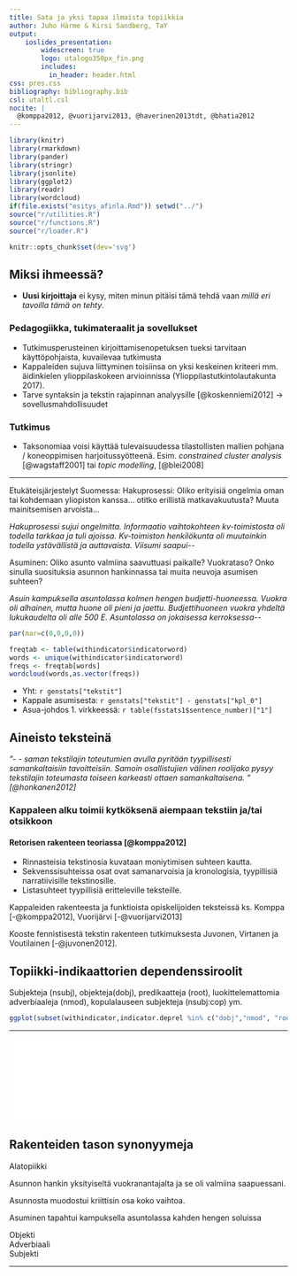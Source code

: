 ```yaml
---
title: Sata ja yksi tapaa ilmaista topiikkia
author: Juho Härme & Kirsi Sandberg, TaY
output:
    ioslides_presentation:
        widescreen: true
        logo: utalogo350px_fin.png
        includes:
          in_header: header.html
css: pres.css
bibliography: bibliography.bib
csl: utaltl.csl
nocite: |
  @komppa2012, @vuorijarvi2013, @haverinen2013tdt, @bhatia2012
---
```



```r
library(knitr)
library(rmarkdown)
library(pander)
library(stringr)
library(jsonlite)
library(ggplot2)
library(readr)
library(wordcloud)
if(file.exists("esitys_afinla.Rmd")) setwd("../")
source("r/utilities.R")
source("r/functions.R")
source("r/loader.R")

knitr::opts_chunk$set(dev='svg')

```


## Miksi ihmeessä? {.smaller}

-  **Uusi kirjoittaja** ei kysy, miten minun pitäisi tämä tehdä vaan *millä eri
tavoilla tämä on tehty*.

### Pedagogiikka, tukimateraalit ja sovellukset

-  Tutkimusperusteinen kirjoittamisenopetuksen tueksi tarvitaan
  käyttöpohjaista, kuvailevaa tutkimusta
-  Kappaleiden sujuva liittyminen toisiinsa on yksi keskeinen kriteeri mm.
  äidinkielen ylioppilaskokeen arvioinnissa (Ylioppilastutkintolautakunta
  2017).
-  Tarve syntaksin ja tekstin rajapinnan analyysille [@koskenniemi2012]
  -> sovellusmahdollisuudet

### Tutkimus

-  Taksonomiaa voisi käyttää tulevaisuudessa tilastollisten mallien pohjana /
  koneoppimisen harjoitussyötteenä. Esim. *constrained cluster analysis*
  [@wagstaff2001]  tai  *topic modelling*, [@blei2008]


--- 

<article class="build columncontainer smaller">

Etukäteisjärjestelyt Suomessa: Hakuprosessi: Oliko erityisiä ongelmia oman tai kohdemaan yliopiston kanssa… otitko erillistä matkavakuutusta? Muuta mainitsemisen arvoista...

*Hakuprosessi sujui ongelmitta. Informaatio vaihtokohteen kv-toimistosta oli todella tarkkaa ja tuli ajoissa. Kv-toimiston henkilökunta oli muutoinkin todella ystävällistä ja auttavaista. Viisumi saapui\-\-*

</article>

<article class="build columncontainer smaller">

Asuminen: Oliko asunto valmiina saavuttuasi paikalle? Vuokrataso? Onko sinulla suosituksia asunnon hankinnassa tai muita neuvoja asumisen suhteen?

*Asuin kampuksella asuntolassa kolmen hengen budjetti-huoneessa. Vuokra oli alhainen, mutta huone oli pieni ja jaettu. Budjettihuoneen vuokra yhdeltä lukukaudelta oli alle 500 E. Asuntolassa on jokaisessa kerroksessa\-\-*

</article>


<div class="build columncontainer smaller">

```r
par(mar=c(0,0,0,0))

freqtab <- table(withindicator$indicatorword)
words <- unique(withindicator$indicatorword)
freqs <- freqtab[words]
wordcloud(words,as.vector(freqs))

```

- Yht: `r genstats["tekstit"]`
- Kappale asumisesta:   `r genstats["tekstit"] - genstats["kpl_0"]`  
- Asua-johdos 1. virkkeessä:  `r table(fsstats1$sentence_number)["1"]` 

</div>

## Aineisto teksteinä {.build}

*”- - saman tekstilajin toteutumien avulla pyritään tyypillisesti samankaltaisiin tavoitteisiin. Samoin osallistujien välinen roolijako pysyy tekstilajin toteumasta toiseen karkeasti ottaen samankaltaisena. ” [@honkanen2012]*

### Kappaleen alku toimii kytköksenä aiempaan tekstiin ja/tai otsikkoon 

#### Retorisen rakenteen teoriassa [@komppa2012]

- Rinnasteisia tekstinosia kuvataan moniytimisen suhteen kautta.
- Sekvenssisuhteissa osat ovat samanarvoisia ja kronologisia, tyypillisiä narratiivisille tekstinosille. 
- Listasuhteet tyypillisiä eritteleville teksteille.

<div class="additional-text">

Kappaleiden rakenteesta ja funktioista opiskelijoiden teksteissä ks. Komppa [-@komppa2012], Vuorijärvi [-@vuorijarvi2013] 

Kooste fennistisestä tekstin rakenteen tutkimuksesta Juvonen, Virtanen ja Voutilainen [-@juvonen2012].

</div>



## Topiikki-indikaattorien dependenssiroolit  



<div class="build">

Subjekteja (nsubj), objekteja(dobj), predikaatteja (root), luokittelemattomia adverbiaaleja (nmod), kopulalauseen subjekteja (nsubj:cop)  ym.

```r

ggplot(subset(withindicator,indicator.deprel %in% c("dobj","nmod", "root", "nsubj")),aes(x=indicator.deprel)) + geom_bar() + coord_flip() + theme_minimal() + theme(axis.title.y=element_text(size=0),axis.title.x=element_text(size=0), text=element_text(size=40),plot.margin=unit(c(2,2,2,2),"cm"))

```

</div>


---

<!-- TÄSSÄ ON PUU -->

<embed type="image/svg+xml" src="tree1.svg" id="my-embed"/>

<script src="svg-pan-zoom.min.js"></script>
<script>
document.getElementById('my-embed').addEventListener('load', function(){
  // Will get called after embed element was loaded
  svgPanZoom(document.getElementById('my-embed')); 
})


document.addEventListener('DOMContentLoaded', function() {
    document.querySelector("#refs").parentElement.className = "smaller";
}, false);

</script>


<!-- PUUDIA loppuu -->


## Rakenteiden tason synonyymeja

<article class="chartcolumn_chart smaller synonm_chart build">


<div class="vertcont">

<div class="node vert chart-1 parent">Alatopiikki</div>

</div>

<div class="build">

<div class="node child chart-border">
Asunnon hankin yksityiseltä vuokranantajalta ja se
oli valmiina saapuessani.
</div>

<div class="node child chart-border">
Asunnosta muodostui kriittisin osa koko vaihtoa.
</div>

<div class="node child chart-border">
Asuminen tapahtui kampuksella asuntolassa kahden
hengen soluissa
</div>

</div>

<div class="build">

<div class="node chart-1 grandchild">Objekti</div>

<div class="node chart-1 grandchild">Adverbiaali</div>

<div class="node chart-1 grandchild">Subjekti</div>

</div>


</article>



---


<script>

$(".synonm_chart .parent").click(function(){
    $(".synonm_chart .parent").connections({"to":".synonm_chart .child","class":"bgconnection"});
});

$(".synonm_chart .child").click(function(){
    $(".synonm_chart .child").each(function(){
        $(this).connections({"to":".synonm_chart .grandchild:eq("+$(this).index()+")","class":"bgconnection"});
    })
});

$(".synonm_chart .grandchild").click(function(){
    $(".synonm_chart .parent, .synonm_chart .child").connections("remove");
});

</script>
